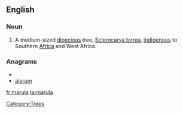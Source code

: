 ==English==
{{wikipedia}}
===Noun===
{{en-noun}}

# A medium-sized [[dioecious]] tree, [[Sclerocarya birrea]], [[indigenous]] to Southern [[Africa]] and West Africa.

===Anagrams===
* {{alphagram|aalmru}}
* [[alarum#English|alarum]]

[[Category:Trees]]

[[fr:marula]]
[[ta:marula]]